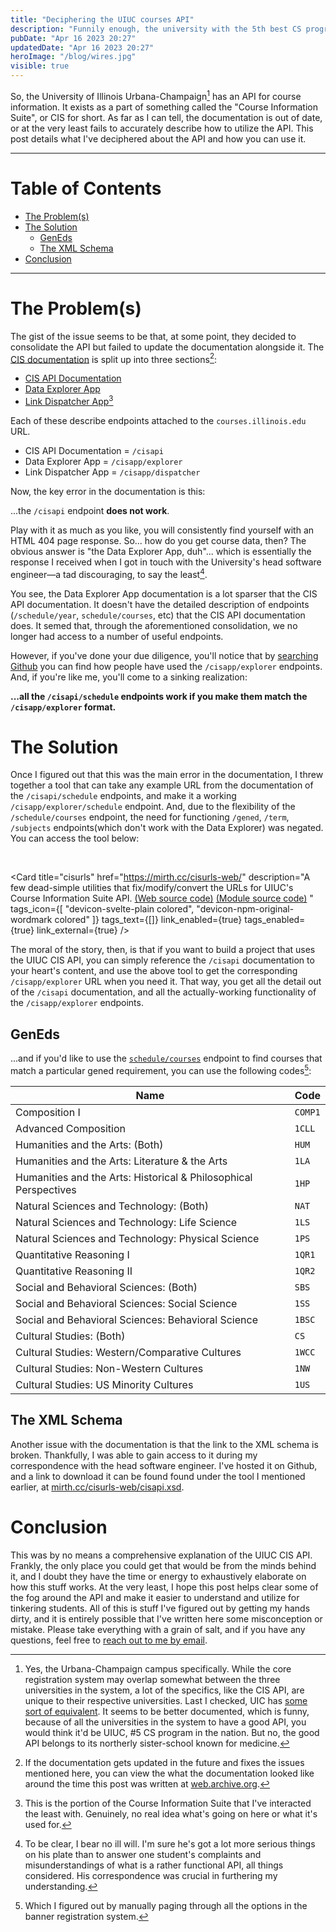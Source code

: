 ```yaml
---
title: "Deciphering the UIUC courses API"
description: "Funnily enough, the university with the 5th best CS program has a wonky course API."
pubDate: "Apr 16 2023 20:27"
updatedDate: "Apr 16 2023 20:27"
heroImage: "/blog/wires.jpg"
visible: true
---
```


So, the University of Illinois Urbana-Champaign[^1] has an API for course information. It exists as a part of something called the "Course Information Suite", or CIS for short. As far as I can tell, the documentation is out of date, or at the very least fails to accurately describe how to utilize the API. This post details what I've deciphered about the API and how you can use it.

---

# Table of Contents

- [The Problem(s)](#the-problems)
- [The Solution](#the-solution)
    - [GenEds](#geneds)
    - [The XML Schema](#the-xml-schema)
- [Conclusion](#conclusion)

---

# The Problem(s)

The gist of the issue seems to be that, at some point, they decided to consolidate the API but failed to update the documentation alongside it. The [CIS documentation](https://courses.illinois.edu/cisdocs/) is split up into three sections[^2]:

- [CIS API Documentation](https://courses.illinois.edu/cisdocs/api)
- [Data Explorer App](https://courses.illinois.edu/cisdocs/explorer)
- [Link Dispatcher App](https://courses.illinois.edu/cisdocs/dispatcher)[^3]

Each of these describe endpoints attached to the `courses.illinois.edu` URL.

- CIS API Documentation = `/cisapi`
- Data Explorer App = `/cisapp/explorer`
- Link Dispatcher App = `/cisapp/dispatcher`

Now, the key error in the documentation is this:

...the `/cisapi` endpoint **does not work**. 

Play with it as much as you like, you will consistently find yourself with an HTML 404 page response. So... how do you get course data, then? The obvious answer is "the Data Explorer App, duh"... which is essentially the response I received when I got in touch with the University's head software engineer—a tad discouraging, to say the least[^4].

You see, the Data Explorer App documentation is a lot sparser that the CIS API documentation. It doesn't have the detailed description of endpoints (`/schedule/year`, `schedule/courses`, etc) that the CIS API documentation does. It semed that, through the aforementioned consolidation, we no longer had access to a number of useful endpoints.

However, if you've done your due diligence, you'll notice that by [searching Github](https://github.com/search?q=cisapp%2Fexplorer&type=code) you can find how people have used the `/cisapp/explorer` endpoints. And, if you're like me, you'll come to a sinking realization: 

**...all the `/cisapi/schedule` endpoints work if you make them match the `/cisapp/explorer` format.**

# The Solution 

Once I figured out that this was the main error in the documentation, I threw together a tool that can take any example URL from the documentation of the `/cisapi/schedule` endpoints, and make it a working `/cisapp/explorer/schedule` endpoint. And, due to the flexibility of the `/schedule/courses` endpoint, the need for functioning `/gened`, `/term`, `/subjects` endpoints(which don't work with the Data Explorer) was negated. You can access the tool below:

<br/>



<Card 
    title="cisurls"
    href="https://mirth.cc/cisurls-web/"
    description="A few dead-simple utilities that fix/modify/convert the URLs for UIUC's Course Information Suite API. [(Web source code)](https://github.com/lumirth/cisurls-web) [(Module source code)](https://github.com/lumirth/cisurls) "
    tags_icon={[ "devicon-svelte-plain colored", "devicon-npm-original-wordmark colored" ]}
    tags_text={[]}
    link_enabled={true}
    tags_enabled={true}
    link_external={true}
/>
<br/>

The moral of the story, then, is that if you want to build a project that uses the UIUC CIS API, you can simply reference the `/cisapi` documentation to your heart's content, and use the above tool to get the corresponding `/cisapp/explorer` URL when you need it. That way, you get all the detail out of the `/cisapi` documentation, and all the actually-working functionality of the `/cisapp/explorer` endpoints.

## GenEds

...and if you'd like to use the [`schedule/courses`](https://courses.illinois.edu/cisdocs/api/GET/schedule/courses) endpoint to find courses that match a particular gened requirement, you can use the following codes[^5]:

| Name                                                             | Code    |
| ---------------------------------------------------------------- | ------- |
| Composition I                                                    | `COMP1` |
| Advanced Composition                                             | `1CLL`  |
| Humanities and the Arts: (Both)                                  | `HUM`   |
| Humanities and the Arts: Literature & the Arts                   | `1LA`   |
| Humanities and the Arts: Historical & Philosophical Perspectives | `1HP`   |
| Natural Sciences and Technology: (Both)                          | `NAT`   |
| Natural Sciences and Technology: Life Science                    | `1LS`   |
| Natural Sciences and Technology: Physical Science                | `1PS`   |
| Quantitative Reasoning I                                         | `1QR1`  |
| Quantitative Reasoning II                                        | `1QR2`  |
| Social and Behavioral Sciences: (Both)                           | `SBS`   |
| Social and Behavioral Sciences: Social Science                   | `1SS`   |
| Social and Behavioral Sciences: Behavioral Science               | `1BSC`  |
| Cultural Studies: (Both)                                         | `CS`    |
| Cultural Studies: Western/Comparative Cultures                   | `1WCC`  |
| Cultural Studies: Non-Western Cultures                           | `1NW`   |
| Cultural Studies: US Minority Cultures                           | `1US`   |


## The XML Schema

Another issue with the documentation is that the link to the XML schema is broken. Thankfully, I was able to gain access to it during my correspondence with the head software engineer. I've hosted it on Github, and a link to download it can be found found under the tool I mentioned earlier, at [mirth.cc/cisurls-web/cisapi.xsd](https://mirth.cc/cisurls-web/cisapi.xsd).

# Conclusion

This was by no means a comprehensive explanation of the UIUC CIS API. Frankly, the only place you could get that would be from the minds behind it, and I doubt they have the time or energy to exhaustively elaborate on how this stuff works. At the very least, I hope this post helps clear some of the fog around the API and make it easier to understand and utilize for tinkering students. All of this is stuff I've figured out by getting my hands dirty, and it is entirely possible that I've written here some misconception or mistake. Please take everything with a grain of salt, and if you have any questions, feel free to [reach out to me by email](mailto:lu[at]mirth[dot]cc).

[^1]: Yes, the Urbana-Champaign campus specifically. While the core registration system may overlap somewhat between the three universities in the system, a lot of the specifics, like the CIS API, are unique to their respective universities. Last I checked, UIC has [some sort of equivalent](https://tools.aes.uic.edu/catalog-parser/). It seems to be better documented, which is funny, because of all the universities in the system to have a good API, you would think it'd be UIUC, #5 CS program in the nation. But no, the good API belongs to its northerly sister-school known for medicine.
[^2]: If the documentation gets updated in the future and fixes the issues mentioned here, you can view the what the documentation looked like around the time this post was written at [web.archive.org](https://web.archive.org/web/20160517202637/courses.illinois.edu/cisdocs/api).
[^3]: This is the portion of the Course Information Suite that I've interacted the least with. Genuinely, no real idea what's going on here or what it's used for. 
[^4]: To be clear, I bear no ill will. I'm sure he's got a lot more serious things on his plate than to answer one student's complaints and misunderstandings of what is a rather functional API, all things considered. His correspondence was crucial in furthering my understanding.
[^5]: Which I figured out by manually paging through all the options in the banner registration system.